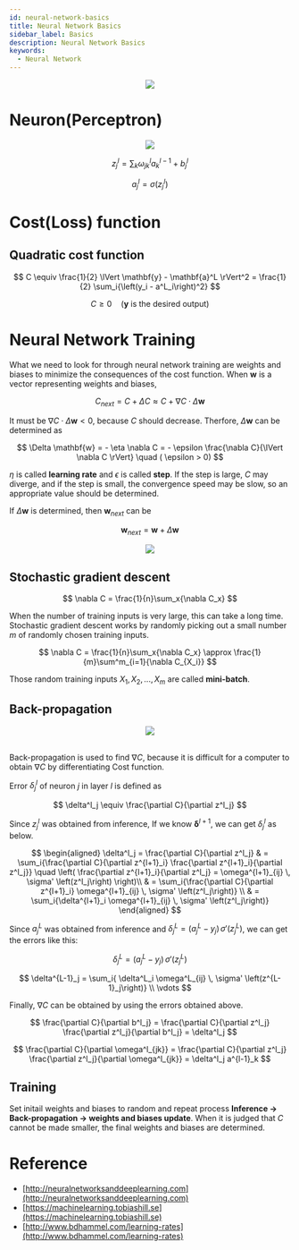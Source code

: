 ```yaml
---
id: neural-network-basics
title: Neural Network Basics
sidebar_label: Basics
description: Neural Network Basics
keywords:
  - Neural Network
---
```



<link rel="stylesheet" href={useBaseUrl("katex/katex.min.css")} />

<center>
  <img src={useBaseUrl("img/etc/project/neural-network/neural-network.jpg")} />
</center>

# Neuron(Perceptron)

<center>
  <img
    src={useBaseUrl("img/etc/project/neural-network/neural-network-neuron.jpg")}
  />
</center>

$$
z^l_j = \sum_k{\omega^l_{jk}a^{l-1}_k} + b^l_j
$$

$$
a^l_j = \sigma\left(z^l_j\right)
$$

# Cost(Loss) function

## Quadratic cost function

$$
C \equiv \frac{1}{2} \lVert \mathbf{y} - \mathbf{a}^L \rVert^2 = \frac{1}{2} \sum_i{\left(y_i - a^L_i\right)^2}
$$

$$
C \geq 0 \quad \left(\mathbf{y}\text{ is the desired output}\right)
$$

# Neural Network Training

What we need to look for through neural network training are weights and biases to minimize the consequences of the cost function. When $\mathbf{w}$ is a vector representing weights and biases,

$$
C_{next} = C + \Delta C \approx C + \nabla C \cdot \Delta \mathbf{w}
$$

It must be $\nabla C \cdot \Delta \mathbf{w} < 0$, because $C$ should decrease. Therfore, $\Delta \mathbf{w}$ can be determined as

$$
\Delta \mathbf{w} = - \eta \nabla C = - \epsilon \frac{\nabla C}{\lVert \nabla C \rVert} \quad ( \epsilon > 0)
$$

$\eta$ is called **learning rate** and $\epsilon$ is called **step**. If the step is large, $C$ may diverge, and if the step is small, the convergence speed may be slow, so an appropriate value should be determined.

If $\Delta \mathbf{w}$ is determined, then $\mathbf{w}_{next}$ can be

$$
\mathbf{w}_{next} = \mathbf{w} + \Delta \mathbf{w}
$$

<center>
  <img
    src={useBaseUrl("img/etc/project/neural-network/learning-rate-loss.jpg")}
  />
</center>

## Stochastic gradient descent

$$
\nabla C = \frac{1}{n}\sum_x{\nabla C_x}
$$

When the number of training inputs is very large, this can take a long time. Stochastic gradient descent works by randomly picking out a small number $m$ of randomly chosen training inputs.

$$
\nabla C = \frac{1}{n}\sum_x{\nabla C_x} \approx \frac{1}{m}\sum^m_{i=1}{\nabla C_{X_i}}
$$

Those random training inputs $X_1, X_2, ..., X_m$ are called **mini-batch**.

## Back-propagation

<center>
  <img
    src={useBaseUrl(
      "img/etc/project/neural-network/neural-network-back-propagation.jpg"
    )}
  />
</center>

<br />

Back-propagation is used to find $\nabla C$, because it is difficult for a computer to obtain $\nabla C$ by differentiating Cost function.

Error $\delta^l_j$ of neuron $j$ in layer $l$ is defined as

$$
\delta^l_j \equiv \frac{\partial C}{\partial z^l_j}
$$

Since $z^l_j$ was obtained from inference, If we know $\mathbf{\delta}^{l+1}$, we can get $\delta^l_j$ as below.

$$
\begin{aligned}
\delta^l_j = \frac{\partial C}{\partial z^l_j}
& = \sum_i{\frac{\partial C}{\partial z^{l+1}_i} \frac{\partial z^{l+1}_i}{\partial z^l_j}}
  \quad \left( \frac{\partial z^{l+1}_i}{\partial z^l_j} = \omega^{l+1}_{ij} \, \sigma' \left(z^l_j\right) \right)\\
& = \sum_i{\frac{\partial C}{\partial z^{l+1}_i} \omega^{l+1}_{ij} \, \sigma' \left(z^l_j\right)} \\
& = \sum_i{\delta^{l+1}_i \omega^{l+1}_{ij} \, \sigma' \left(z^l_j\right)}
\end{aligned}
$$

Since $a^L_j$ was obtained from inference and $\delta^L_j = (a^L_j - y_j) \, \sigma' \left( z^L_j \right)$, we can get the errors like this:

$$
\delta^L_j = (a^L_j - y_j) \, \sigma' \left( z^L_j \right)
$$

$$
\delta^{L-1}_j = \sum_i{ \delta^L_i \omega^L_{ij} \, \sigma' \left(z^{L-1}_j\right)} \\
\vdots
$$

Finally, $\nabla C$ can be obtained by using the errors obtained above.

$$
\frac{\partial C}{\partial b^l_j} = \frac{\partial C}{\partial z^l_j} \frac{\partial z^l_j}{\partial b^l_j} = \delta^l_j
$$

$$
\frac{\partial C}{\partial \omega^l_{jk}} = \frac{\partial C}{\partial z^l_j} \frac{\partial z^l_j}{\partial \omega^l_{jk}} = \delta^l_j a^{l-1}_k
$$

## Training

Set initail weights and biases to random and repeat process **Inference -> Back-propagation -> weights and biases update**. When it is judged that $C$ cannot be made smaller, the final weights and biases are determined.

# Reference

- [http://neuralnetworksanddeeplearning.com](http://neuralnetworksanddeeplearning.com)
- [https://machinelearning.tobiashill.se](https://machinelearning.tobiashill.se)
- [http://www.bdhammel.com/learning-rates](http://www.bdhammel.com/learning-rates)
